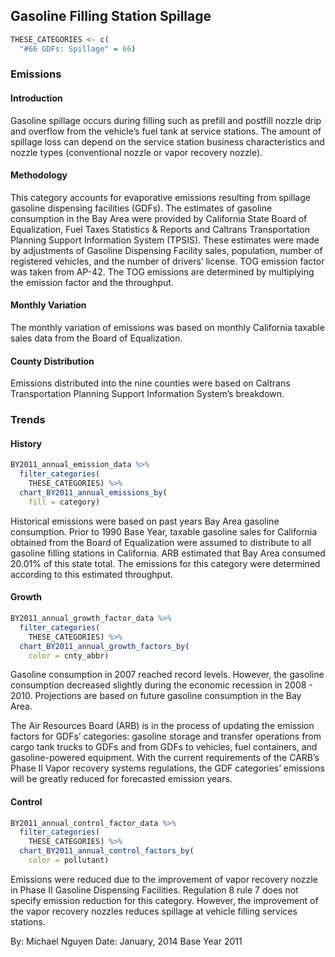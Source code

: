## Gasoline Filling Station Spillage

```r
THESE_CATEGORIES <- c(
  "#66 GDFs: Spillage" = 66)
```

### Emissions

#### Introduction {-}

Gasoline spillage occurs during filling such as prefill and postfill nozzle drip and overflow from the vehicle's fuel tank at service stations. The amount of spillage loss can depend on the service station business characteristics and nozzle types (conventional nozzle or vapor recovery nozzle).

#### Methodology {-}

This category accounts for evaporative emissions resulting from spillage gasoline dispensing facilities (GDFs). The estimates of gasoline consumption in the Bay Area were provided by California State Board of Equalization, Fuel Taxes Statistics & Reports and Caltrans Transportation Planning Support Information System (TPSIS). These estimates were made by adjustments of Gasoline Dispensing Facility sales, population, number of registered vehicles, and the number of drivers' license. TOG emission factor was taken from AP-42. The TOG emissions are determined by multiplying the emission factor and the throughput.

#### Monthly Variation {-}

The monthly variation of emissions was based on monthly California taxable sales data from the Board of Equalization.

#### County Distribution {-}

Emissions distributed into the nine counties were based on Caltrans Transportation Planning Support Information System's breakdown.

### Trends

#### History {-}

```r
BY2011_annual_emission_data %>%
  filter_categories(
    THESE_CATEGORIES) %>%
  chart_BY2011_annual_emissions_by(
    fill = category)
```

Historical emissions were based on past years Bay Area gasoline consumption. Prior to 1990 Base Year, taxable gasoline sales for California obtained from the Board of Equalization were assumed to distribute to all gasoline filling stations in California. ARB estimated that Bay Area consumed 20.01% of this state total. The emissions for this category were determined according to this estimated throughput.

#### Growth {-}

```r
BY2011_annual_growth_factor_data %>%
  filter_categories(
    THESE_CATEGORIES) %>%
  chart_BY2011_annual_growth_factors_by(
    color = cnty_abbr)
```

Gasoline consumption in 2007 reached record levels. However, the gasoline consumption decreased slightly during the economic recession in 2008 - 2010. Projections are based on future gasoline consumption in the Bay Area.

The Air Resources Board (ARB) is in the process of updating the emission factors for GDFs’ categories: gasoline storage and transfer operations from cargo tank trucks to GDFs and from GDFs to vehicles, fuel containers, and gasoline-powered equipment. With the current requirements of the CARB’s Phase II Vapor recovery systems regulations, the GDF categories’ emissions will be greatly reduced for forecasted emission years.

#### Control {-}

```r
BY2011_annual_control_factor_data %>%
  filter_categories(
    THESE_CATEGORIES) %>%
  chart_BY2011_annual_control_factors_by(
    color = pollutant)
```

Emissions were reduced due to the improvement of vapor recovery nozzle in Phase II Gasoline Dispensing Facilities. Regulation 8 rule 7 does not specify emission reduction for this category. However, the improvement of the vapor recovery nozzles reduces spillage at vehicle filling services stations.

By: Michael Nguyen 
Date: January, 2014 
Base Year 2011
